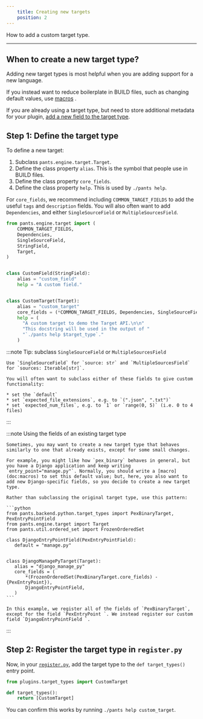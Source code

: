 ```yaml
---
    title: Creating new targets
    position: 2
---
```



How to add a custom target type.

---

## When to create a new target type?
Adding new target types is most helpful when you are adding support for a new language.

If you instead want to reduce boilerplate in BUILD files, such as changing default values, use [macros](doc:macros) .

If you are already using a target type, but need to store additional metadata for your plugin, [add a new field to the target type](doc:target-api-extending-targets).
## Step 1: Define the target type
To define a new target:

1. Subclass `pants.engine.target.Target`.
2. Define the class property `alias`. This is the symbol that people use in BUILD files.
3. Define the class property `core_fields`.
4. Define the class property `help`. This is used by `./pants help`.

For `core_fields`, we recommend including `COMMON_TARGET_FIELDS`  to add the useful `tags` and `description` fields. You will also often want to add `Dependencies`, and either `SingleSourceField` or `MultipleSourcesField`.
```python title="plugins/target_types.py"
from pants.engine.target import (
    COMMON_TARGET_FIELDS,
    Dependencies,
    SingleSourceField,
    StringField,
    Target,
)


class CustomField(StringField):
    alias = "custom_field"
    help = "A custom field."


class CustomTarget(Target):
    alias = "custom_target"
    core_fields = (*COMMON_TARGET_FIELDS, Dependencies, SingleSourceField, CustomField)
    help = (
      "A custom target to demo the Target API.\n\n"
      "This docstring will be used in the output of "
      "`./pants help $target_type`."
    )
```



:::note Tip: subclass `SingleSourceField` or `MultipleSourcesField`

    Use `SingleSourceField` for `source: str` and `MultipleSourcesField` for `sources: Iterable[str]`.
    
    You will often want to subclass either of these fields to give custom functionality:
    
    * set the `default`
    * set `expected_file_extensions`, e.g. to `(".json", ".txt")`
    * set `expected_num_files`, e.g. to `1` or `range(0, 5)` (i.e. 0 to 4 files)

:::



:::note Using the fields of an existing target type

    Sometimes, you may want to create a new target type that behaves similarly to one that already exists, except for some small changes. 
    
    For example, you might like how `pex_binary` behaves in general, but you have a Django application and keep writing `entry_point="manage.py"`. Normally, you should write a [macro](doc:macros) to set this default value; but, here, you also want to add new Django-specific fields, so you decide to create a new target type.
    
    Rather than subclassing the original target type, use this pattern:
    
    ```python
    from pants.backend.python.target_types import PexBinaryTarget, PexEntryPointField
    from pants.engine.target import Target
    from pants.util.ordered_set import FrozenOrderedSet
    
    class DjangoEntryPointField(PexEntryPointField):
       default = "manage.py"
    
    
    class DjangoManagePyTarget(Target):
       alias = "django_manage_py"
       core_fields = (
           *(FrozenOrderedSet(PexBinaryTarget.core_fields) - {PexEntryPoint}),
           DjangoEntryPointField,
       )
    ```
    
    In this example, we register all of the fields of `PexBinaryTarget`, except for the field `PexEntryPoint `. We instead register our custom field `DjangoEntryPointField `.

:::


## Step 2: Register the target type in `register.py`
Now, in your [`register.py`](doc:plugins-overview), add the target type to the `def target_types()` entry point.
```python title="plugins/register.py"
from plugins.target_types import CustomTarget

def target_types():
    return [CustomTarget]
```

You can confirm this works by running `./pants help custom_target`.